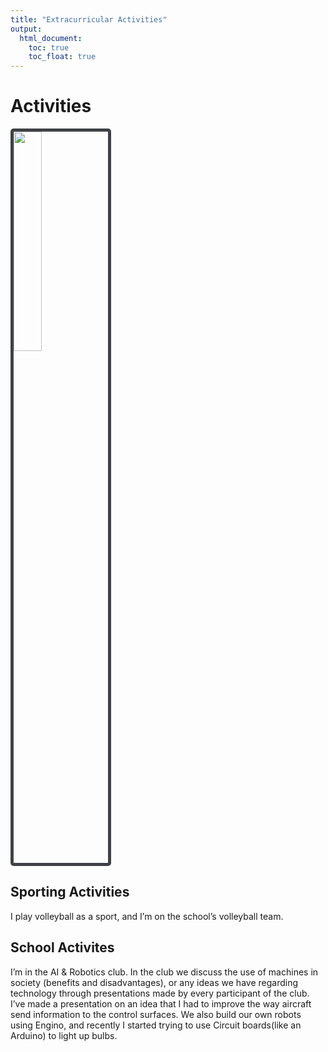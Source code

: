 ```yaml
---
title: "Extracurricular Activities"
output: 
  html_document:
    toc: true
    toc_float: true
---
```

 
# Activities

<img src= "Extra_Activities.jpg" style="width:30%; border:5px solid; border-radius:5px; color: #3e4247; margin-right: 20px" align="center">

## Sporting Activities
I play volleyball as a sport, and I'm on the school's volleyball team.

## School Activites
I'm in the AI & Robotics club. In the club we discuss the use of machines in society (benefits and disadvantages), or any ideas we have regarding technology through presentations made by every participant of the club. I've made a presentation on an idea that I had to improve the way aircraft send information to the control surfaces. We also build our own robots using Engino, and recently I started trying to use Circuit boards(like an Arduino) to light up bulbs.